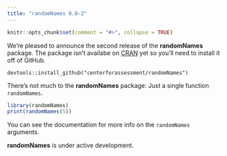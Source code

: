 ```yaml
---
title: "randomNames 0.0-2"
---
```


```r
knitr::opts_chunk$set(comment = "#>", collapse = TRUE)
```


We're pleased to announce the second release of the **randomNames** package. The package isn't availabe on [CRAN](https://CRAN.R-project.org/package=randomNames)
yet so you'll need to install it off of GitHub.

```
devtools::install_github("centerforassessment/randomNames")
```

There’s not much to the **randomNames** package: Just a single function `randomNames`.

```r
library(randomNames)
print(randomNames(5))
```

You can see the documentation for more info on the `randomNames` arguments.

**randomNames** is under active development. 
